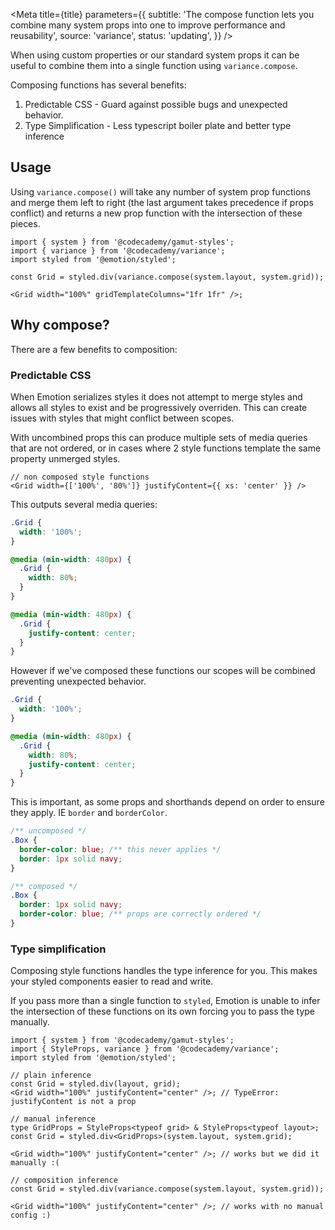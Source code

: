 

<Meta
  title={title}
  parameters={{
    subtitle:
      'The compose function lets you combine many system props into one to improve performance and reusability',
    source: 'variance',
    status: 'updating',
  }}
/>

When using custom properties or our standard <LinkTo id="foundations-system-props--page">system props</LinkTo> it can be useful to combine them into a single function using `variance.compose`.

Composing functions has several benefits:

1. Predictable CSS - Guard against possible bugs and unexpected behavior.
1. Type Simplification - Less typescript boiler plate and better type inference

## Usage

Using `variance.compose()` will take any number of system prop functions and merge them left to right (the last argument takes precedence if props conflict) and returns a new prop function with the intersection of these pieces.

```tsx
import { system } from '@codecademy/gamut-styles';
import { variance } from '@codecademy/variance';
import styled from '@emotion/styled';

const Grid = styled.div(variance.compose(system.layout, system.grid));

<Grid width="100%" gridTemplateColumns="1fr 1fr" />;
```

## Why compose?

There are a few benefits to composition:

### Predictable CSS

When Emotion serializes styles it does not attempt to merge styles and allows all styles to exist and be progressively overriden. This can create issues with styles that might conflict between scopes.

With uncombined props this can produce multiple sets of media queries that are not ordered, or in cases where 2 style functions template the same property unmerged styles.

```tsx
// non composed style functions
<Grid width={['100%', '80%']} justifyContent={{ xs: 'center' }} />
```

This outputs several media queries:

```css
.Grid {
  width: '100%';
}

@media (min-width: 480px) {
  .Grid {
    width: 80%;
  }
}

@media (min-width: 480px) {
  .Grid {
    justify-content: center;
  }
}
```

However if we've composed these functions our scopes will be combined preventing unexpected behavior.

```css
.Grid {
  width: '100%';
}

@media (min-width: 480px) {
  .Grid {
    width: 80%;
    justify-content: center;
  }
}
```

This is important, as some props and shorthands depend on order to ensure they apply. IE `border` and `borderColor`.

```css
/** uncomposed */
.Box {
  border-color: blue; /** this never applies */
  border: 1px solid navy;
}

/** composed */
.Box {
  border: 1px solid navy;
  border-color: blue; /** props are correctly ordered */
}
```

### Type simplification

Composing style functions handles the type inference for you. This makes your styled components easier to read and write.

If you pass more than a single function to `styled`, Emotion is unable to infer the intersection of these functions on its own forcing you to pass the type manually.

```tsx
import { system } from '@codecademy/gamut-styles';
import { StyleProps, variance } from '@codecademy/variance';
import styled from '@emotion/styled';

// plain inference
const Grid = styled.div(layout, grid);
<Grid width="100%" justifyContent="center" />; // TypeError: justifyContent is not a prop

// manual inference
type GridProps = StyleProps<typeof grid> & StyleProps<typeof layout>;
const Grid = styled.div<GridProps>(system.layout, system.grid);

<Grid width="100%" justifyContent="center" />; // works but we did it manually :(

// composition inference
const Grid = styled.div(variance.compose(system.layout, system.grid));

<Grid width="100%" justifyContent="center" />; // works with no manual config :)
```
